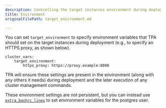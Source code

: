 ```yaml
---
description: Controlling the target instances environment during deployment.
title: Environment
originalFilePath: target_environment.md

---
```


You can set `target_environment` to specify environment variables that
TPA should set on the target instances during deployment (e.g., to
specify an HTTPS proxy, as shown below).

```
cluster_vars:
    target_environment:
        https_proxy: https://proxy.example:8080
```

TPA will ensure these settings are present in the environment (along
with any others it needs) during deployment and the later execution of
any cluster management commands.

These environment settings are not persistent, but you can instead use
[`extra_bashrc_lines`](postgres_user/) to set environment variables
for the postgres user.
